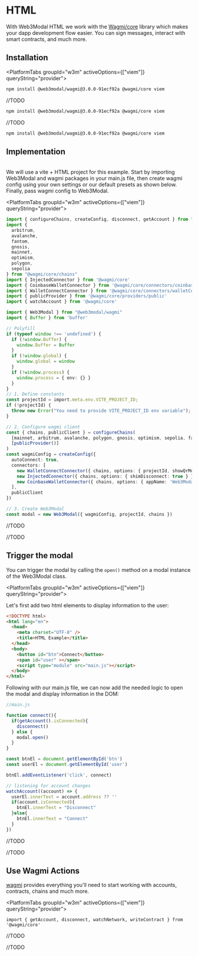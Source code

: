 
# HTML

With Web3Modal HTML we work with the [Wagmi/core](https://wagmi.sh/core/getting-started) library which makes your dapp development flow easier. You can sign messages, interact with smart contracts, and much more.


<CloudBanner />

## Installation

<PlatformTabs groupId="w3m" activeOptions={["viem"]} queryString="provider">

<PlatformTabItem value="viem">

```bash npm2yarn
npm install @web3modal/wagmi@3.0.0-91ecf92a @wagmi/core viem
```

</PlatformTabItem>

<PlatformTabItem value="ethers">

//TODO

```bash npm2yarn
npm install @web3modal/wagmi@3.0.0-91ecf92a @wagmi/core viem
```

</PlatformTabItem>

<PlatformTabItem value="web3js">

//TODO

```bash npm2yarn
npm install @web3modal/wagmi@3.0.0-91ecf92a @wagmi/core viem
```

</PlatformTabItem>

</PlatformTabs>

## Implementation

<br/> We will use a vite + HTML project for this example. Start by importing Web3Modal and wagmi packages in your main.js file, then create wagmi config using your own settings or our default presets as shown below. Finally, pass wagmi config to Web3Modal.

<PlatformTabs groupId="w3m" activeOptions={["viem"]} queryString="provider">

<PlatformTabItem value="viem">

```ts
import { configureChains, createConfig, disconnect, getAccount } from "@wagmi/core"
import { 
  arbitrum,
  avalanche,
  fantom,
  gnosis,
  mainnet,
  optimism,
  polygon,
  sepolia
} from "@wagmi/core/chains"
import { InjectedConnector } from '@wagmi/core'
import { CoinbaseWalletConnector } from '@wagmi/core/connectors/coinbaseWallet'
import { WalletConnectConnector } from '@wagmi/core/connectors/walletConnect'
import { publicProvider } from '@wagmi/core/providers/public'
import { watchAccount } from '@wagmi/core'

import { Web3Modal } from "@web3modal/wagmi"
import { Buffer } from 'buffer'

// Polyfill
if (typeof window !== 'undefined') {
  if (!window.Buffer) {
    window.Buffer = Buffer
  }
  if (!window.global) {
    window.global = window
  }
  if (!window.process) {
    window.process = { env: {} }
  }
}
// 1. Define constants
const projectId = import.meta.env.VITE_PROJECT_ID;
if (!projectId) {
  throw new Error("You need to provide VITE_PROJECT_ID env variable");
}

// 2. Configure wagmi client
const { chains, publicClient } = configureChains(
  [mainnet, arbitrum, avalanche, polygon, gnosis, optimism, sepolia, fantom],
  [publicProvider()]
)
const wagmiConfig = createConfig({
  autoConnect: true,
  connectors: [
    new WalletConnectConnector({ chains, options: { projectId, showQrModal: false } }),
    new InjectedConnector({ chains, options: { shimDisconnect: true } }),
    new CoinbaseWalletConnector({ chains, options: { appName: 'Web3Modal' } })
  ],
  publicClient
})

// 3. Create Web3Modal
const modal = new Web3Modal({ wagmiConfig, projectId, chains })
```

</PlatformTabItem>

<PlatformTabItem value="ethers">

//TODO

</PlatformTabItem>

<PlatformTabItem value="web3js">

//TODO

</PlatformTabItem>

</PlatformTabs>

## Trigger the modal

You can trigger the modal by calling the `open()` method on a modal instance of the Web3Modal class.

<PlatformTabs groupId="w3m" activeOptions={["viem"]} queryString="provider">

<PlatformTabItem value="viem">

Let's first add two html elements to display information to the user:

```html
<!DOCTYPE html>
<html lang="en">
  <head>
    <meta charset="UTF-8" />
    <title>HTML Example</title>
  </head>
  <body>
    <button id="btn">Connect</button>
    <span id="user" ></span>
    <script type="module" src="main.js"></script>
  </body>
</html>
```

Following with our main.js file, we can now add the needed logic to open the modal and display information in the DOM:
```ts
//main.js

function connect(){
  if(getAccount().isConnected){
    disconnect()
  } else {
    modal.open()
  }
}

const btnEl = document.getElementById('btn')
const userEl = document.getElementById('user')

btnEl.addEventListener('click', connect)

// listening for account changes
watchAccount((account) => {
  userEl.innerText = account.address ?? ''
  if(account.isConnected){
    btnEl.innerText = "Disconnect"
  }else{
    btnEl.innerText = "Connect"
  }
})
```

</PlatformTabItem>

<PlatformTabItem value="ethers">

//TODO

</PlatformTabItem>

<PlatformTabItem value="web3js">

//TODO

</PlatformTabItem>

</PlatformTabs>

## Use Wagmi Actions

[wagmi](https://wagmi.sh/core/getting-started) provides everything you'll need to start working with accounts, contracts, chains and much more.

<PlatformTabs groupId="w3m" activeOptions={["viem"]} queryString="provider">

<PlatformTabItem value="viem">

```tsx
import { getAccount, disconnect, watchNetwork, writeContract } from '@wagmi/core'
```

</PlatformTabItem>

<PlatformTabItem value="ethers">

//TODO

</PlatformTabItem>

<PlatformTabItem value="web3js">

//TODO

</PlatformTabItem>

</PlatformTabs>
